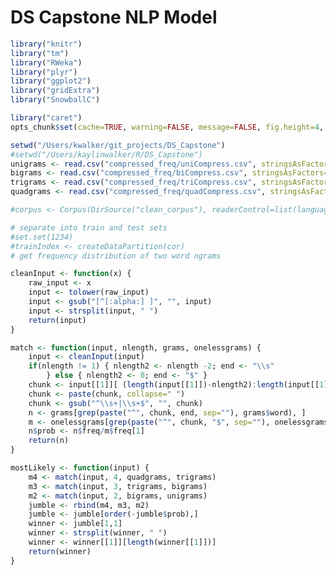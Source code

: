 DS Capstone NLP Model
====================


```r
library("knitr")
library("tm")
library("RWeka")
library("plyr")
library("ggplot2")
library("gridExtra")
library("SnowballC")

library("caret")
opts_chunk$set(cache=TRUE, warning=FALSE, message=FALSE, fig.height=4, fig.width=4, echo=FALSE)
```

```r
setwd("/Users/kwalker/git_projects/DS_Capstone")
#setwd("/Users/kaylinwalker/R/DS_Capstone")
unigrams <- read.csv("compressed_freq/uniCompress.csv", stringsAsFactors=FALSE)
bigrams <- read.csv("compressed_freq/biCompress.csv", stringsAsFactors=FALSE)
trigrams <- read.csv("compressed_freq/triCompress.csv", stringsAsFactors=FALSE)
quadgrams <- read.csv("compressed_freq/quadCompress.csv", stringsAsFactors=FALSE)

#corpus <- Corpus(DirSource("clean_corpus"), readerControl=list(language="en"))

```

```r
# separate into train and test sets
#set.set(1234)
#trainIndex <- createDataPartition(cor)
# get frequency distribution of two word ngrams
```

```r
cleanInput <- function(x) {
    raw_input <- x
    input <- tolower(raw_input)
    input <- gsub("[^[:alpha:] ]", "", input)
    input <- strsplit(input, " ")
    return(input)
}

match <- function(input, nlength, grams, onelessgrams) {
    input <- cleanInput(input)
    if(nlength != 1) { nlength2 <- nlength -2; end <- "\\s" 
        } else { nlength2 <- 0; end <- "$" }
    chunk <- input[[1]][ (length(input[[1]])-nlength2):length(input[[1]]) ] 
    chunk <- paste(chunk, collapse=" ")
    chunk <- gsub("^\\s+|\\s+$", "", chunk)
    n <- grams[grep(paste("^", chunk, end, sep=""), grams$word), ]
    m <- onelessgrams[grep(paste("^", chunk, "$", sep=""), onelessgrams$word), ]
    n$prob <- n$freq/m$freq[1]
    return(n)
}

mostLikely <- function(input) {
    m4 <- match(input, 4, quadgrams, trigrams)
    m3 <- match(input, 3, trigrams, bigrams)
    m2 <- match(input, 2, bigrams, unigrams)
    jumble <- rbind(m4, m3, m2)
    jumble <- jumble[order(-jumble$prob),]
    winner <- jumble[1,1]
    winner <- strsplit(winner, " ")
    winner <- winner[[1]][length(winner[[1]])]
    return(winner)
}



```